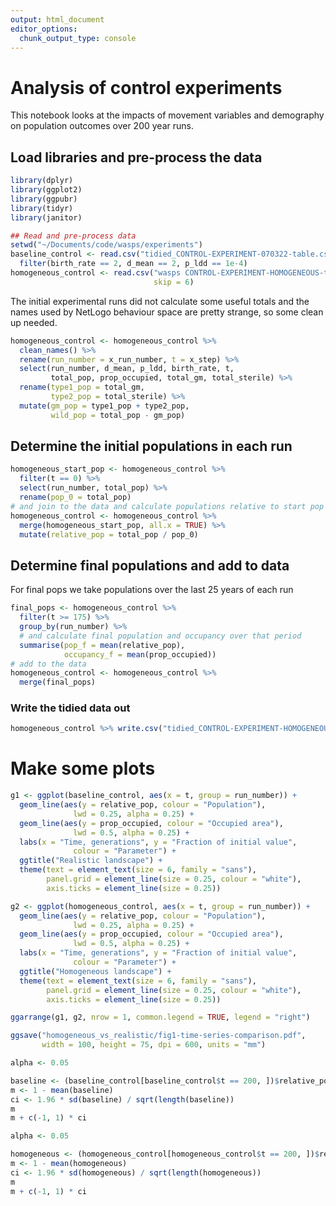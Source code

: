 ```yaml
---
output: html_document
editor_options: 
  chunk_output_type: console
---
```

# Analysis of control experiments
This notebook looks at the impacts of movement variables and demography on population outcomes over 200 year runs.

## Load libraries and pre-process the data
```r
library(dplyr)
library(ggplot2)
library(ggpubr)
library(tidyr)
library(janitor)

## Read and pre-process data
setwd("~/Documents/code/wasps/experiments")
baseline_control <- read.csv("tidied_CONTROL-EXPERIMENT-070322-table.csv") %>%
  filter(birth_rate == 2, d_mean == 2, p_ldd == 1e-4)
homogeneous_control <- read.csv("wasps CONTROL-EXPERIMENT-HOMOGENEOUS-table.csv",
                                skip = 6)
```

The initial experimental runs did not calculate some useful totals and the names used by NetLogo behaviour space are pretty strange, so some clean up needed.

```r
homogeneous_control <- homogeneous_control %>%
  clean_names() %>%
  rename(run_number = x_run_number, t = x_step) %>%
  select(run_number, d_mean, p_ldd, birth_rate, t, 
         total_pop, prop_occupied, total_gm, total_sterile) %>%
  rename(type1_pop = total_gm,
         type2_pop = total_sterile) %>%
  mutate(gm_pop = type1_pop + type2_pop,
         wild_pop = total_pop - gm_pop)
```

## Determine the initial populations in each run
```r
homogeneous_start_pop <- homogeneous_control %>%
  filter(t == 0) %>%
  select(run_number, total_pop) %>%
  rename(pop_0 = total_pop)
# and join to the data and calculate populations relative to start pop
homogeneous_control <- homogeneous_control %>%
  merge(homogeneous_start_pop, all.x = TRUE) %>%
  mutate(relative_pop = total_pop / pop_0)
```

## Determine final populations and add to data
For final pops we take populations over the last 25 years of each run

```r
final_pops <- homogeneous_control %>% 
  filter(t >= 175) %>%
  group_by(run_number) %>%
  # and calculate final population and occupancy over that period
  summarise(pop_f = mean(relative_pop),
            occupancy_f = mean(prop_occupied))
# add to the data
homogeneous_control <- homogeneous_control %>%
  merge(final_pops)
```

### Write the tidied data out
```r
homogeneous_control %>% write.csv("tidied_CONTROL-EXPERIMENT-HOMOGENEOUS-table.csv")
```

# Make some plots

```r
g1 <- ggplot(baseline_control, aes(x = t, group = run_number)) + 
  geom_line(aes(y = relative_pop, colour = "Population"),
              lwd = 0.25, alpha = 0.25) +
  geom_line(aes(y = prop_occupied, colour = "Occupied area"), 
              lwd = 0.5, alpha = 0.25) +
  labs(x = "Time, generations", y = "Fraction of initial value", 
              colour = "Parameter") +
  ggtitle("Realistic landscape") +
  theme(text = element_text(size = 6, family = "sans"),
        panel.grid = element_line(size = 0.25, colour = "white"),
        axis.ticks = element_line(size = 0.25))

g2 <- ggplot(homogeneous_control, aes(x = t, group = run_number)) + 
  geom_line(aes(y = relative_pop, colour = "Population"),
              lwd = 0.25, alpha = 0.25) +
  geom_line(aes(y = prop_occupied, colour = "Occupied area"), 
              lwd = 0.5, alpha = 0.25) +
  labs(x = "Time, generations", y = "Fraction of initial value", 
              colour = "Parameter") +
  ggtitle("Homogeneous landscape") +
  theme(text = element_text(size = 6, family = "sans"),
        panel.grid = element_line(size = 0.25, colour = "white"),
        axis.ticks = element_line(size = 0.25))

ggarrange(g1, g2, nrow = 1, common.legend = TRUE, legend = "right")

ggsave("homogeneous_vs_realistic/fig1-time-series-comparison.pdf", 
       width = 100, height = 75, dpi = 600, units = "mm")
```

```r
alpha <- 0.05

baseline <- (baseline_control[baseline_control$t == 200, ])$relative_pop
m <- 1 - mean(baseline)
ci <- 1.96 * sd(baseline) / sqrt(length(baseline))
m
m + c(-1, 1) * ci
```

```r
alpha <- 0.05

homogeneous <- (homogeneous_control[homogeneous_control$t == 200, ])$relative_pop
m <- 1 - mean(homogeneous)
ci <- 1.96 * sd(homogeneous) / sqrt(length(homogeneous))
m
m + c(-1, 1) * ci
```

